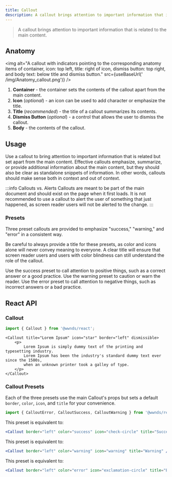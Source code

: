 ```yaml
---
title: Callout
description: A callout brings attention to important information that is related to the main content.
---
```



> A callout brings attention to important information that is related to the main content.

## Anatomy

<img
	alt="A callout with indicators pointing to the corresponding anatomy items of container, icon: top left, title: right of icon, dismiss button: top right, and body text: below title and dismiss button."
	src={useBaseUrl(' /img/Anatomy_callout.png')}
/>

1. **Container** - the container sets the contents of the callout apart from the main content.
1. **Icon** (_optional_) - an icon can be used to add character or emphasize the title.
1. **Title** (_recommended_) - the title of a callout summarizes its contents.
1. **Dismiss Button** (_optional_) - a control that allows the user to dismiss the callout.
1. **Body** - the contents of the callout.

## Usage

Use a callout to bring attention to important information that is related but set apart from the main content.
Effective callouts emphasize, summarize, or provide additional information about the main content, but they should also be clear as standalone snippets of information.
In other words, callouts should make sense both in context and out of context.

:::info Callouts vs. Alerts
Callouts are meant to be part of the main document and should exist on the page when it first loads.
It is not recommended to use a callout to alert the user of something that just happened, as screen reader users will not be alerted to the change.
:::

### Presets

Three preset callouts are provided to emphasize "success," "warning," and "error" in a consistent way.

Be careful to always provide a title for these presets, as color and icons alone will never convey meaning to everyone.
A clear title will ensure that screen reader users and users with color blindness can still understand the role of the callout.

<div className="nds-example">

<CalloutSuccess>
	Use the success preset to call attention to positive things, such as a correct answer or a good practice.
</CalloutSuccess>

<CalloutWarning>
	Use the warning preset to caution or warn the reader.
</CalloutWarning>

<CalloutError>
	Use the error preset to call attention to negative things, such as incorrect answers or a bad practice.
</CalloutError>

</div>


## React API

### Callout

```js
import { Callout } from '@wwnds/react';
```

```tsx live
<Callout title="Lorem Ipsum" icon="star" border="left" dismissible>
	<p>
		Lorem Ipsum is simply dummy text of the printing and typesetting industry.
		Lorem Ipsum has been the industry's standard dummy text ever since the 1500s,
		when an unknown printer took a galley of type.
	</p>
</Callout>
```

<PropsTable from={Callout} />

### Callout Presets

Each of the three presets use the main Callout's props but sets a default `border`, `color`, `icon`, and `title` for your convenience.


```js
import { CalloutError, CalloutSuccess, CalloutWarning } from '@wwnds/react';
```

<CalloutSuccess title="CalloutSuccess">

This preset is equivalent to:
```jsx
<Callout border="left" color="success" icon="check-circle" title="Success" />
```

</CalloutSuccess>

<CalloutWarning title="CalloutWarning">

This preset is equivalent to:
```jsx
<Callout border="left" color="warning" icon="warning" title="Warning" />
```

</CalloutWarning>

<CalloutError title="CalloutError">

This preset is equivalent to:
```jsx
<Callout border="left" color="error" icon="exclamation-circle" title="Error" />
```

</CalloutError>
